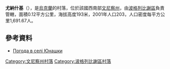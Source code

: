 {{coord|49|29|37|N|29|25|36|E|scale:30000|display=title}}

'''尤納什基'''（{{lang-uk|Юнашки}}），是[[烏克蘭|烏克蘭]]的村落，位於該國西南部[[文尼察州|文尼察州]]，由[[波格列比謝區|波格列比謝區]]負責管轄，面積0.12平方公里，海拔高度193米，2001年人口203，人口密度每平方公里1,691.67人。

==參考資料==
* [http://weather.in.ua/ua/vinnickaja/29318 Погода в селі Юнашки] {{Wayback|url=http://weather.in.ua/ua/vinnickaja/29318 |date=20160305082649 }}

[[Category:文尼察州村落|Category:文尼察州村落]]
[[Category:波格列比謝區村落|Category:波格列比謝區村落]]


{{Vinnytsia-geo-stub}}